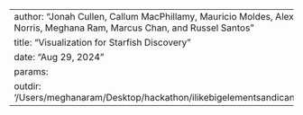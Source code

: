 --------------
author: "Jonah Cullen, Callum MacPhillamy, Mauricio Moldes, Alexis Norris, Meghana Ram, Marcus Chan, and Russel Santos"
title: "Visualization for Starfish Discovery"
date: "Aug 29, 2024"
params:
  outdir: '/Users/meghanaram/Desktop/hackathon/ilikebigelementsandicannotlie/'
--------------
